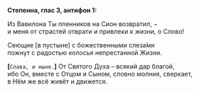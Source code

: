 **Степенна, глас 3, антифон 1:**

Из Вавилона Ты пленников на Сион возвратил, −  
и меня от страстей отврати и привлеки к жизни, о Слово!

Сеющие [в пустыне] с божественными слеза́ми  
пожнут с радостью колосья непрестанной Жизни.

**[**`Слава, и ныне.`**]** От Святого Духа – всякий дар благой,  
ибо Он, вместе с Отцом и Сыном, словно молния, сверкает,  
в Нём же всё живёт и движется.
